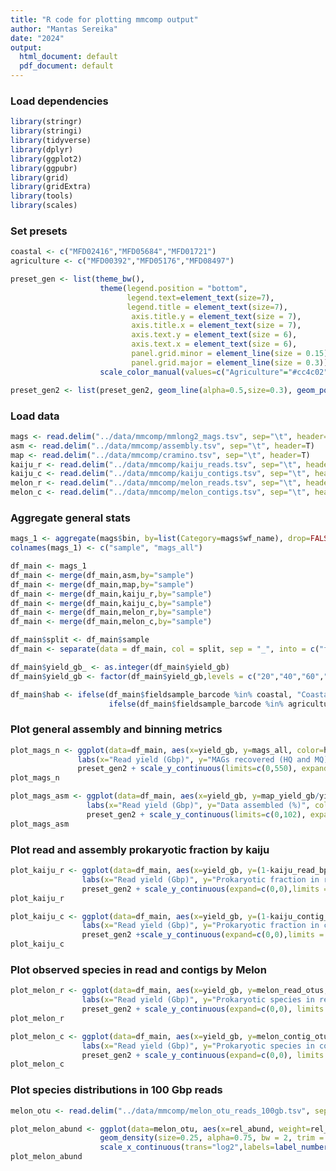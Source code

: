 ---
title: "R code for plotting mmcomp output"
author: "Mantas Sereika"
date: "2024"
output:
  html_document: default
  pdf_document: default
---


###  Load dependencies
```{r, include=TRUE, message=FALSE}
library(stringr)
library(stringi)
library(tidyverse)
library(dplyr)
library(ggplot2)
library(ggpubr)
library(grid)
library(gridExtra)
library(tools)
library(scales)
```


### Set presets
```{r, include=TRUE}
coastal <- c("MFD02416","MFD05684","MFD01721")
agriculture <- c("MFD00392","MFD05176","MFD08497")

preset_gen <- list(theme_bw(),
                    theme(legend.position = "bottom",
                          legend.text=element_text(size=7),
                          legend.title = element_text(size=7),
                           axis.title.y = element_text(size = 7), 
                           axis.title.x = element_text(size = 7),
                           axis.text.y = element_text(size = 6),
                           axis.text.x = element_text(size = 6),
                           panel.grid.minor = element_line(size = 0.15),
                           panel.grid.major = element_line(size = 0.3)),
                    scale_color_manual(values=c("Agriculture"="#cc4c02","Coastal"="#0868ac")))

preset_gen2 <- list(preset_gen2, geom_line(alpha=0.5,size=0.3), geom_point(size=1.25))
```


### Load data
```{r, include=TRUE}
mags <- read.delim("../data/mmcomp/mmlong2_mags.tsv", sep="\t", header=T)
asm <- read.delim("../data/mmcomp/assembly.tsv", sep="\t", header=T)
map <- read.delim("../data/mmcomp/cramino.tsv", sep="\t", header=T)
kaiju_r <- read.delim("../data/mmcomp/kaiju_reads.tsv", sep="\t", header=T)
kaiju_c <- read.delim("../data/mmcomp/kaiju_contigs.tsv", sep="\t", header=T)
melon_r <- read.delim("../data/mmcomp/melon_reads.tsv", sep="\t", header=T)
melon_c <- read.delim("../data/mmcomp/melon_contigs.tsv", sep="\t", header=T)
```


### Aggregate general stats
```{r, include=TRUE}
mags_1 <- aggregate(mags$bin, by=list(Category=mags$wf_name), drop=FALSE, FUN=length)
colnames(mags_1) <- c("sample", "mags_all")

df_main <- mags_1
df_main <- merge(df_main,asm,by="sample")
df_main <- merge(df_main,map,by="sample")
df_main <- merge(df_main,kaiju_r,by="sample")
df_main <- merge(df_main,kaiju_c,by="sample")
df_main <- merge(df_main,melon_r,by="sample")
df_main <- merge(df_main,melon_c,by="sample")

df_main$split <- df_main$sample
df_main <- separate(data = df_main, col = split, sep = "_", into = c("fieldsample_barcode", "yield_gb"))

df_main$yield_gb_ <- as.integer(df_main$yield_gb)
df_main$yield_gb <- factor(df_main$yield_gb,levels = c("20","40","60","80","100"))

df_main$hab <- ifelse(df_main$fieldsample_barcode %in% coastal, "Coastal", 
                      ifelse(df_main$fieldsample_barcode %in% agriculture, "Agriculture", "Error"))
```


### Plot general assembly and binning metrics
```{r, include=TRUE}
plot_mags_n <- ggplot(data=df_main, aes(x=yield_gb, y=mags_all, color=hab, group=fieldsample_barcode)) + 
               labs(x="Read yield (Gbp)", y="MAGs recovered (HQ and MQ)", color="Habitat:") +
               preset_gen2 + scale_y_continuous(limits=c(0,550), expand=c(0,0))
plot_mags_n

plot_mags_asm <- ggplot(data=df_main, aes(x=yield_gb, y=map_yield_gb/yield_gb_*100, color=hab, group=fieldsample_barcode)) + 
                 labs(x="Read yield (Gbp)", y="Data assembled (%)", color="Habitat:") +
                 preset_gen2 + scale_y_continuous(limits=c(0,102), expand=c(0,0))
plot_mags_asm 
```


### Plot read and assembly prokaryotic fraction by kaiju
```{r, include=TRUE}
plot_kaiju_r <- ggplot(data=df_main, aes(x=yield_gb, y=(1-kaiju_read_bp/(yield_gb_*10**9))*100, color=hab, group=fieldsample_barcode)) + 
                labs(x="Read yield (Gbp)", y="Prokaryotic fraction in reads (%)", color="Habitat:") +
                preset_gen2 + scale_y_continuous(expand=c(0,0),limits = c(75,101), breaks = c(75,80,85,90,95,100))
plot_kaiju_r

plot_kaiju_c <- ggplot(data=df_main, aes(x=yield_gb, y=(1-kaiju_contig_bp/contig_bp)*100, color=hab, group=fieldsample_barcode)) + 
                labs(x="Read yield (Gbp)", y="Prokaryotic fraction in contigs (%)", color="Habitat:") +
                preset_gen2 +scale_y_continuous(expand=c(0,0),limits = c(75,101), breaks = c(75,80,85,90,95,100))
plot_kaiju_c
```


### Plot observed species in read and contigs by Melon
```{r, include=TRUE}
plot_melon_r <- ggplot(data=df_main, aes(x=yield_gb, y=melon_read_otus, color=hab, group=fieldsample_barcode)) + 
                labs(x="Read yield (Gbp)", y="Prokaryotic species in reads (count)", color="Habitat:") +
                preset_gen2 + scale_y_continuous(expand=c(0,0), limits = c(0,10100), breaks = c(0,2500,5000,7500,10000))
plot_melon_r

plot_melon_c <- ggplot(data=df_main, aes(x=yield_gb, y=melon_contig_otus, color=hab, group=fieldsample_barcode)) + 
                labs(x="Read yield (Gbp)", y="Prokaryotic species in contigs (count)", color="Habitat:") +
                preset_gen2 + scale_y_continuous(expand=c(0,0), limits = c(0,1100), breaks = c(0,250,500,750,1000))
plot_melon_c
```


### Plot species distributions in 100 Gbp reads
```{r, include=TRUE}
melon_otu <- read.delim("../data/mmcomp/melon_otu_reads_100gb.tsv", sep="\t", header=T)

plot_melon_abund <- ggplot(data=melon_otu, aes(x=rel_abund, weight=rel_abund, group=fieldsample_barcode, color=hab)) + 
                    geom_density(size=0.25, alpha=0.75, bw = 2, trim = TRUE) + labs(x="Relative abundance (%)",y="Density", color="Habitat:") +
                    scale_x_continuous(trans="log2",labels=label_number(accuracy = 0.001), breaks=c(0.002,0.016,0.128,1.024)) + preset_gen
plot_melon_abund
```

